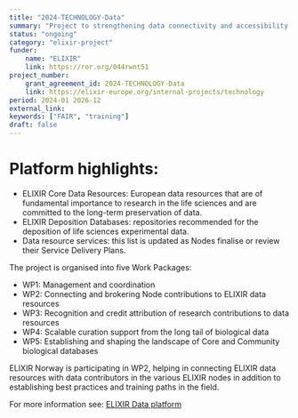 ```yaml
---
title: "2024-TECHNOLOGY-Data"
summary: "Project to strengthening data connectivity and accessibility through brokering; recognition and credit attribution for contributors; and FAIRification of existing data."
status: "ongoing"
category: "elixir-project"
funder:
    name: "ELIXIR"
    link: https://ror.org/044rwnt51
project_number:
    grant_agreement_id: 2024-TECHNOLOGY-Data
    link: https://elixir-europe.org/internal-projects/technology
period: 2024-01 2026-12
external_link: 
keywords: ["FAIR", "training"]
draft: false
---
```


# Platform highlights:
* ELIXIR Core Data Resources: European data resources that are of fundamental importance to research in the life sciences and are committed to the long-term preservation of data.
* ELIXIR Deposition Databases: repositories recommended for the deposition of life sciences experimental data.
* Data resource services: this list is updated as Nodes finalise or review their Service Delivery Plans.

The project is organised into five Work Packages:

* WP1: Management and coordination 
* WP2: Connecting and brokering Node contributions to ELIXIR data resources
* WP3: Recognition and credit attribution of research contributions to data resources
* WP4: Scalable curation support from the long tail of biological data
* WP5: Establishing and shaping the landscape of Core and Community biological databases

ELIXIR Norway is participating in WP2, helping in connecting ELIXIR data resources with data contributors in the various ELIXIR nodes in addition to establishing best practices and training paths in the field.

For more information see: [ELIXIR Data platform](https://elixir-europe.org/platforms/data)
